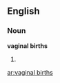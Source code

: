 ==English==

===Noun===
'''vaginal births'''

# {{plural of|[[vaginal birth]]}}

[[ar:vaginal births]]